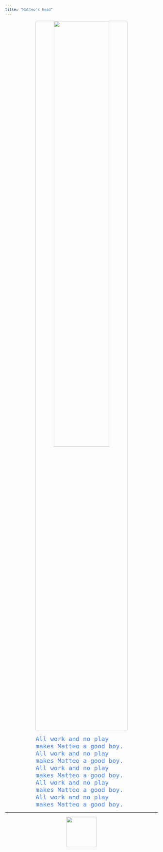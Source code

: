 ```yaml
---
title: "Matteo's head"
---
```









<p align="center">
  <img width="60%" style="border:1px solid #CCCCCC; border-radius: 5px; margin-top:0%" src="assets/jack.png"/>
</p>

<div class="boxed"; style="color:#4582EC; text-align:left; font-size:20px; font-family:monospace; margin-top:5px; margin-left:20%; margin-right:20%">
All work and no play makes Matteo a good boy.
All work and no play makes Matteo a good boy.
All work and no play makes Matteo a good boy.
All work and no play makes Matteo a good boy.
All work and no play makes Matteo a good boy.
</div>

---

<p align="center">
  <img height="100" src="assets/alien.gif"/>
</p>
